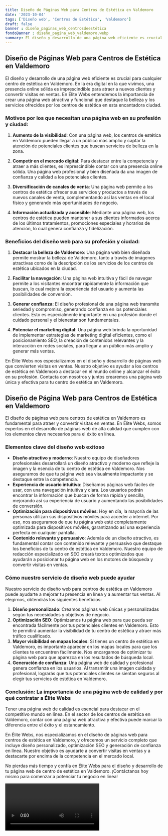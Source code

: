 ```yaml
---
title: Diseño de Páginas Web para Centros de Estética en Valdemoro
date: '2023-10-04'
tags: ['Diseño web', 'Centros de Estética', 'Valdemoro']
draft: false
banner : diseño_paginas_web_centrosdeestética
fondoBanner : diseño_pagina_web_valdemoro.webp
summary: El diseño y desarrollo de una página web eficiente es crucial para cualquier centro de estética en Valdemoro. En la era digital en la que vivimos, una presencia online sólida es imprescindible para atraer a nuevos clientes y convertir visitas en ventas. En Élite Webs entendemos la importancia de crear una página web atractiva y funcional que destaque la belleza y los servicios ofrecidos por los centros de estética en esta encantadora ciudad.
---
```


## Diseño de Páginas Web para Centros de Estética en Valdemoro

El diseño y desarrollo de una página web eficiente es crucial para cualquier centro de estética en Valdemoro. En la era digital en la que vivimos, una presencia online sólida es imprescindible para atraer a nuevos clientes y convertir visitas en ventas. En Élite Webs entendemos la importancia de crear una página web atractiva y funcional que destaque la belleza y los servicios ofrecidos por los centros de estética en esta encantadora ciudad.

### Motivos por los que necesitan una página web en su profesión y ciudad:

1. **Aumento de la visibilidad**: Con una página web, los centros de estética en Valdemoro pueden llegar a un público más amplio y captar la atención de potenciales clientes que buscan servicios de belleza en la zona.

2. **Competir en el mercado digital**: Para destacar entre la competencia y atraer a más clientes, es imprescindible contar con una presencia online sólida. Una página web profesional y bien diseñada da una imagen de confianza y calidad a los potenciales clientes.

3. **Diversificación de canales de venta**: Una página web permite a los centros de estética ofrecer sus servicios y productos a través de nuevos canales de venta, complementando así las ventas en el local físico y generando más oportunidades de negocio.

4. **Información actualizada y accesible**: Mediante una página web, los centros de estética pueden mantener a sus clientes informados acerca de los últimos tratamientos, promociones especiales y horarios de atención, lo cual genera confianza y fidelización.

### Beneficios del diseño web para su profesión y ciudad:

1. **Destacar la belleza de Valdemoro**: Una página web bien diseñada permite mostrar la belleza de Valdemoro, tanto a través de imágenes atractivas como de la descripción de los servicios de los centros de estética ubicados en la ciudad.

2. **Facilitar la navegación**: Una página web intuitiva y fácil de navegar permite a los visitantes encontrar rápidamente la información que buscan, lo cual mejora la experiencia del usuario y aumenta las posibilidades de conversión.

3. **Generar confianza**: El diseño profesional de una página web transmite seriedad y compromiso, generando confianza en los potenciales clientes. Esto es especialmente importante en una profesión donde el cuidado personal y el bienestar son fundamentales.

4. **Potenciar el marketing digital**: Una página web brinda la oportunidad de implementar estrategias de marketing digital eficientes, como el posicionamiento SEO, la creación de contenidos relevantes y la interacción en redes sociales, para llegar a un público más amplio y generar más ventas.

En Élite Webs nos especializamos en el diseño y desarrollo de páginas web que convierten visitas en ventas. Nuestro objetivo es ayudar a los centros de estética en Valdemoro a destacar en el mundo online y alcanzar el éxito en su profesión. Contacta con nosotros y juntos crearemos una página web única y efectiva para tu centro de estética en Valdemoro.

<GifSeo />

<Cta />

## Diseño de Página Web para Centros de Estética en Valdemoro

El diseño de páginas web para centros de estética en Valdemoro es fundamental para atraer y convertir visitas en ventas. En Élite Webs, somos expertos en el desarrollo de páginas web de alta calidad que cumplen con los elementos clave necesarios para el éxito en línea.

### Elementos clave del diseño web exitoso
- **Diseño atractivo y moderno**: Nuestro equipo de diseñadores profesionales desarrollará un diseño atractivo y moderno que refleje la imagen y la esencia de tu centro de estética en Valdemoro. Nos aseguramos de que tu página web sea visualmente impactante y se destaque entre la competencia.
- **Experiencia de usuario intuitiva**: Diseñamos páginas web fáciles de usar, con una navegación intuitiva y clara. Los usuarios podrán encontrar la información que buscan de forma rápida y sencilla, mejorando así su experiencia de usuario y aumentando las posibilidades de conversión.
- **Optimización para dispositivos móviles**: Hoy en día, la mayoría de las personas utilizan sus dispositivos móviles para acceder a internet. Por eso, nos aseguramos de que tu página web esté completamente optimizada para dispositivos móviles, garantizando así una experiencia perfecta en cualquier pantalla.
- **Contenido relevante y persuasivo**: Además de un diseño atractivo, es fundamental contar con contenido relevante y persuasivo que destaque los beneficios de tu centro de estética en Valdemoro. Nuestro equipo de redacción especializado en SEO creará textos optimizados que ayudarán a posicionar tu página web en los motores de búsqueda y convertir visitas en ventas.

### Cómo nuestro servicio de diseño web puede ayudar
Nuestro servicio de diseño web para centros de estética en Valdemoro puede ayudarte a mejorar tu presencia en línea y a aumentar tus ventas. Al elegirnos, obtendrás los siguientes beneficios:

1. **Diseño personalizado**: Creamos páginas web únicas y personalizadas según tus necesidades y objetivos de negocio.
2. **Optimización SEO**: Optimizamos tu página web para que pueda ser encontrada fácilmente por tus potenciales clientes en Valdemoro. Esto te permitirá aumentar la visibilidad de tu centro de estética y atraer más tráfico cualificado.
3. **Mayor visibilidad en mapas locales**: Si tienes un centro de estética en Valdemoro, es importante aparecer en los mapas locales para que los clientes te encuentren fácilmente. Nos encargamos de optimizar tu página web para que aparezca en los resultados de búsqueda local.
4. **Generación de confianza**: Una página web de calidad y profesional genera confianza en los usuarios. Al transmitir una imagen cuidada y profesional, lograrás que tus potenciales clientes se sientan seguros al elegir tus servicios de estética en Valdemoro.

### Conclusión: La importancia de una página web de calidad y por qué contratar a Élite Webs
Tener una página web de calidad es esencial para destacar en el competitivo mundo en línea. En el sector de los centros de estética en Valdemoro, contar con una página web atractiva y efectiva puede marcar la diferencia entre el éxito y el estancamiento.

En Élite Webs, nos especializamos en el diseño de páginas web para centros de estética en Valdemoro, y ofrecemos un servicio completo que incluye diseño personalizado, optimización SEO y generación de confianza en línea. Nuestro objetivo es ayudarte a convertir visitas en ventas y a destacarte por encima de la competencia en el mercado local.

No pierdas más tiempo y confía en Élite Webs para el diseño y desarrollo de tu página web de centro de estética en Valdemoro. ¡Contáctanos hoy mismo para comenzar a potenciar tu negocio en línea!

<Video />

<CtaBot job='Centros de Estética' city='Valdemoro'/>

<Gmaps query='Valdemoro+españa+maps' />
